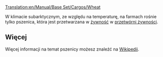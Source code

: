 [[Translation:en/Manual/Base Set/Cargos/Wheat]]

{{pl/Manual/Base Set/Cargos/Ładunek|name=Pszenica
|image=en/Manual/Base Set/Cargos/Grain.png
|produced=[[pl/Manual/Base Set/Industries/Farma|Farma]]
|accepted=[[pl/Manual/Base Set/Industries/Przetwórnia żywności|Przetwórnia żywności]]
}}

W klimacie subarktycznym, ze względu na temperaturę, na farmach rośnie tylko pszenica, która jest przetwarzana w  [[pl/Manual/Base Set/Cargos/Żywność|żywność]] w [[pl/Manual/Base Set/Industries/Przetwórnia żywności|przetwórni żywności]].

==Więcej==
Więcej informacji na temat pszenicy możesz znaleźć na [http://pl.wikipedia.org/wiki/Pszenica Wikipedii].